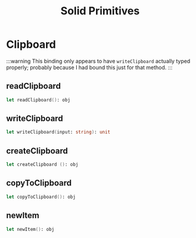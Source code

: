 ﻿---
title: Solid Primitives
---

# Clipboard

:::warning
This binding only appears to have `writeClipboard` actually typed properly; probably because
I had bound this just for that method.
:::

## readClipboard

```fsharp
let readClipboard(): obj
```

## writeClipboard

```fsharp
let writeClipboard(input: string): unit
```

## createClipboard

```fsharp
let createClipboard (): obj
```

## copyToClipboard

```fsharp
let copyToClipboard(): obj
```

## newItem

```fsharp
let newItem(): obj
```
